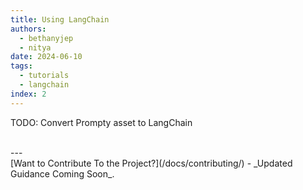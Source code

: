 ```yaml
---
title: Using LangChain
authors:
  - bethanyjep
  - nitya
date: 2024-06-10
tags:
  - tutorials
  - langchain
index: 2
---
```


TODO: Convert Prompty asset to LangChain

<br/>
---
<br/>
[Want to Contribute To the Project?](/docs/contributing/) - _Updated Guidance Coming Soon_.

